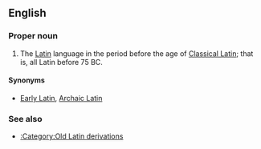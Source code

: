 ==English==
{{wikipedia}}

===Proper noun===
{{en-proper noun|sg=[[old|Old]] [[Latin]]}}

# The [[Latin]] language in the period before the age of [[Classical Latin]]; that is, all Latin before 75 BC.

====Synonyms====
* [[Early Latin]], [[Archaic Latin]]

===See also===
* [[:Category:Old Latin derivations]]
{{Latin variations}}
